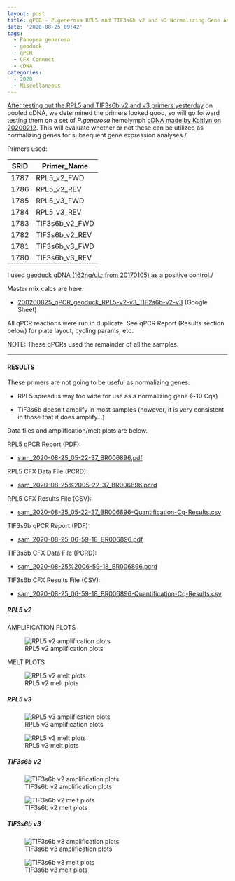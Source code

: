 ```yaml
---
layout: post
title: qPCR - P.generosa RPL5 and TIF3s6b v2 and v3 Normalizing Gene Assessment
date: '2020-08-25 09:42'
tags:
  - Panopea generosa
  - geoduck
  - qPCR
  - CFX Connect
  - cDNA
categories:
  - 2020
  - Miscellaneous
---
```

[After testing out the RPL5 and TIF3s6b v2 and v3 primers yesterday](https://robertslab.github.io/sams-notebook/posts/2020-08-24-qPCR---P.generosa-RPL5-v2-v3-and-TIF3s6b-v2-v3-Primer-Tests/) on pooled cDNA, we determined the primers looked good, so will go forward testing them on a set of _P.generosa_ hemolymph [cDNA made by Kaitlyn on 20200212](https://genefish.wordpress.com/2020/02/12/kaitlyns-notebook-testing-new-primers-on-geoduck-hemolymph-rna/). This will evaluate whether or not these can be utilized as normalizing genes for subsequent gene expression analyses./


Primers used:

| SRID | Primer_Name    |
|------|----------------|
| 1787 | RPL5_v2_FWD    |
| 1786 | RPL5_v2_REV    |
| 1785 | RPL5_v3_FWD    |
| 1784 | RPL5_v3_REV    |
| 1783 | TIF3s6b_v2_FWD |
| 1782 | TIF3s6b_v2_REV |
| 1781 | TIF3s6b_v3_FWD |
| 1780 | TIF3s6b_v3_REV |

I used [geoduck gDNA (162ng/uL; from 20170105)](https://robertslab.github.io/sams-notebook/posts/2017-01-05-dna-isolation-geoduck-gdna-for-illumina-initiated-sequencing-project/) as a positive control./

Master mix calcs are here:

- [200200825_qPCR_geoduck_RPL5-v2-v3_TIF2s6b-v2-v3](https://docs.google.com/spreadsheets/d/17VjL38kjRQkRdMdIsdqPhtWCFAvkX_dJTY-DX2iCLTA/edit?usp=sharing) (Google Sheet)

All qPCR reactions were run in duplicate. See qPCR Report (Results section below) for plate layout, cycling params, etc.

NOTE: These qPCRs used the remainder of all the samples.

---

#### RESULTS


These primers are not going to be useful as normalizing genes:

- RPL5 spread is way too wide for use as a normalizing gene (~10 Cqs)

- TIF3s6b doesn't amplify in most samples (however, it is very consistent in those that it does amplify...)

Data files and amplification/melt plots are below.

RPL5 qPCR Report (PDF):

- [sam_2020-08-25_05-22-37_BR006896.pdf](https://owl.fish.washington.edu/Athaliana/qPCR_data/qPCR_reports/sam_2020-08-25_05-22-37_BR006896.pdf)

RPL5 CFX Data File (PCRD):

- [sam_2020-08-25%2005-22-37_BR006896.pcrd](https://owl.fish.washington.edu/scaphapoda/qPCR_data/cfx_connect_data/sam_2020-08-25%2005-22-37_BR006896.pcrd)

RPL5 CFX Results File (CSV):

- [sam_2020-08-25_05-22-37_BR006896-Quantification-Cq-Results.csv](https://owl.fish.washington.edu/Athaliana/qPCR_data/sam_2020-08-25_05-22-37_BR006896-Quantification-Cq-Results.csv)


TIF3s6b qPCR Report (PDF):

- [sam_2020-08-25_06-59-18_BR006896.pdf](https://owl.fish.washington.edu/Athaliana/qPCR_data/qPCR_reports/sam_2020-08-25_06-59-18_BR006896.pdf)

TIF3s6b CFX Data File (PCRD):

- [sam_2020-08-25%2006-59-18_BR006896.pcrd](https://owl.fish.washington.edu/scaphapoda/qPCR_data/cfx_connect_data/sam_2020-08-25%2006-59-18_BR006896.pcrd)

TIF3s6b CFX Results File (CSV):

- [sam_2020-08-25_06-59-18_BR006896-Quantification-Cq-Results.csv](https://owl.fish.washington.edu/Athaliana/qPCR_data/sam_2020-08-25_06-59-18_BR006896-Quantification-Cq-Results.csv)


##### RPL5 v2



AMPLIFICATION PLOTS

![RPL5 v2 amplification plots](https://owl.fish.washington.edu/Athaliana/qPCR_data/sam_2020-08-25_05-22-37_BR006896_RPL5-v2_amp-plots.png)

MELT PLOTS

![RPL5 v2 melt plots](https://owl.fish.washington.edu/Athaliana/qPCR_data/sam_2020-08-25_05-22-37_BR006896_RPL5-v2_melt-plots.png)

##### RPL5 v3

![RPL5 v3 amplification plots](https://owl.fish.washington.edu/Athaliana/qPCR_data/sam_2020-08-25_05-22-37_BR006896_RPL5-v3_amp-plots.png)

![RPL5 v3 melt plots](https://owl.fish.washington.edu/Athaliana/qPCR_data/sam_2020-08-25_05-22-37_BR006896_RPL5-v3_melt-plots.png)

##### TIF3s6b v2

![TIF3s6b v2 amplification plots](https://owl.fish.washington.edu/Athaliana/qPCR_data/sam_2020-08-25_06-59-18_BR006896_TIF3s6b-v2_amp-plots.png)

![TIF3s6b v2 melt plots](https://owl.fish.washington.edu/Athaliana/qPCR_data/sam_2020-08-25_06-59-18_BR006896_TIF3s6b-v2_melt-plots.png)


##### TIF3s6b v3

![TIF3s6b v3 amplification plots](https://owl.fish.washington.edu/Athaliana/qPCR_data/sam_2020-08-25_06-59-18_BR006896_TIF3s6b-v3_amp-plots.png)

![TIF3s6b v3 melt plots](https://owl.fish.washington.edu/Athaliana/qPCR_data/sam_2020-08-25_06-59-18_BR006896_TIF3s6b-v3_melt-plots.png)
